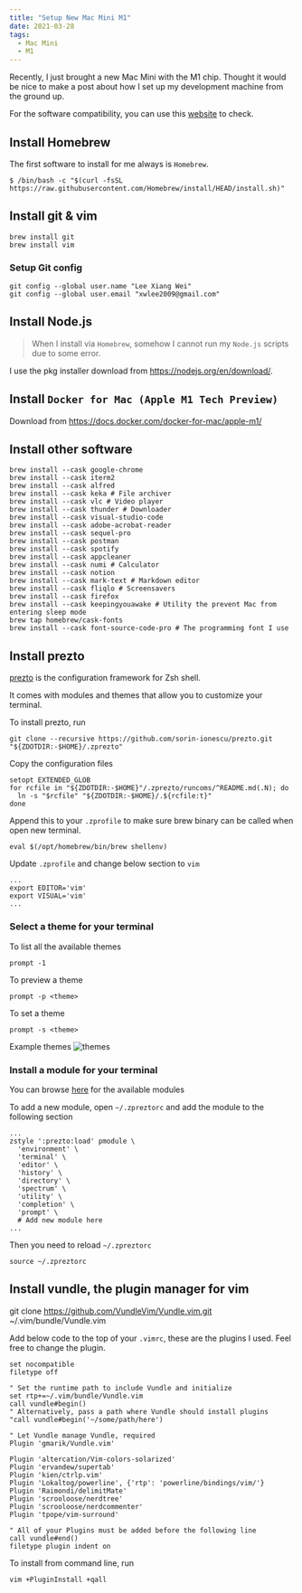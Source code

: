 ```yaml
---
title: "Setup New Mac Mini M1"
date: 2021-03-28
tags:
  - Mac Mini
  - M1
---
```


Recently, I just brought a new Mac Mini with the M1 chip. Thought it would be nice to make a post about how I set up my development machine from the ground up.

For the software compatibility, you can use this [website](https://isapplesiliconready.com/) to check.

## Install Homebrew

The first software to install for me always is `Homebrew`.

```shell
$ /bin/bash -c "$(curl -fsSL https://raw.githubusercontent.com/Homebrew/install/HEAD/install.sh)"
```

## Install git & vim

```shell
brew install git
brew install vim
```

### Setup Git config

```shell
git config --global user.name "Lee Xiang Wei"
git config --global user.email "xwlee2009@gmail.com"
```

## Install Node.js

> When I install via `Homebrew`, somehow I cannot run my `Node.js` scripts due to some error.

I use the pkg installer download from https://nodejs.org/en/download/.

## Install `Docker for Mac (Apple M1 Tech Preview)`

Download from https://docs.docker.com/docker-for-mac/apple-m1/

## Install other software

```shell
brew install --cask google-chrome
brew install --cask iterm2
brew install --cask alfred
brew install --cask keka # File archiver
brew install --cask vlc # Video player
brew install --cask thunder # Downloader
brew install --cask visual-studio-code
brew install --cask adobe-acrobat-reader
brew install --cask sequel-pro
brew install --cask postman
brew install --cask spotify
brew install --cask appcleaner
brew install --cask numi # Calculator
brew install --cask notion
brew install --cask mark-text # Markdown editor
brew install --cask fliqlo # Screensavers
brew install --cask firefox
brew install --cask keepingyouawake # Utility the prevent Mac from entering sleep mode
brew tap homebrew/cask-fonts
brew install --cask font-source-code-pro # The programming font I use
```

## Install prezto

[prezto](https://github.com/sorin-ionescu/prezto) is the configuration framework for Zsh shell.

It comes with modules and themes that allow you to customize your terminal.

To install prezto, run

```shell
git clone --recursive https://github.com/sorin-ionescu/prezto.git "${ZDOTDIR:-$HOME}/.zprezto"
```

Copy the configuration files

```shell
setopt EXTENDED_GLOB
for rcfile in "${ZDOTDIR:-$HOME}"/.zprezto/runcoms/^README.md(.N); do
  ln -s "$rcfile" "${ZDOTDIR:-$HOME}/.${rcfile:t}"
done
```

Append this to your `.zprofile` to make sure brew binary can be called when open new terminal.

```shell
eval $(/opt/homebrew/bin/brew shellenv)
```

Update `.zprofile` and change below section to `vim`

```shell
...
export EDITOR='vim'
export VISUAL='vim'
...
```

### Select a theme for your terminal

To list all the available themes

```shell
prompt -1
```

To preview a theme

```shell
prompt -p <theme>
```

To set a theme

```shell
prompt -s <theme>
```

Example themes
![themes](./themes.png)

### Install a module for your terminal

You can browse [here](https://github.com/sorin-ionescu/prezto/tree/master/modules) for the available modules

To add a new module, open `~/.zpreztorc` and add the module to the following section

```shell
...
zstyle ':prezto:load' pmodule \
  'environment' \
  'terminal' \
  'editor' \
  'history' \
  'directory' \
  'spectrum' \
  'utility' \
  'completion' \
  'prompt' \
  # Add new module here
...
```

Then you need to reload `~/.zpreztorc`

```shell
source ~/.zpreztorc
```

## Install vundle, the plugin manager for vim

git clone https://github.com/VundleVim/Vundle.vim.git ~/.vim/bundle/Vundle.vim

Add below code to the top of your `.vimrc`, these are the plugins I used. Feel free to change the plugin.

```shell
set nocompatible
filetype off

" Set the runtime path to include Vundle and initialize
set rtp+=~/.vim/bundle/Vundle.vim
call vundle#begin()
" Alternatively, pass a path where Vundle should install plugins
"call vundle#begin('~/some/path/here')

" Let Vundle manage Vundle, required
Plugin 'gmarik/Vundle.vim'

Plugin 'altercation/Vim-colors-solarized'
Plugin 'ervandew/supertab'
Plugin 'kien/ctrlp.vim'
Plugin 'Lokaltog/powerline', {'rtp': 'powerline/bindings/vim/'}
Plugin 'Raimondi/delimitMate'
Plugin 'scrooloose/nerdtree'
Plugin 'scrooloose/nerdcommenter'
Plugin 'tpope/vim-surround'

" All of your Plugins must be added before the following line
call vundle#end()
filetype plugin indent on
```

To install from command line, run

```shell
vim +PluginInstall +qall
```
